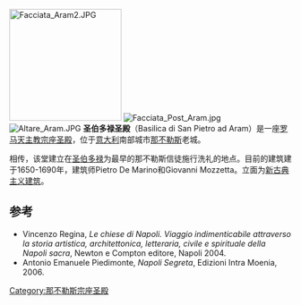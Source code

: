 {{coord|40.851317|14.266723|display=title}}
[[File:Facciata_Aram2.JPG|200px]]
[[File:Facciata_Post_Aram.jpg|thumb]]
[[File:Altare_Aram.JPG|thumb]]
'''圣伯多禄圣殿'''（Basilica di San Pietro ad Aram）是一座[[罗马天主教|罗马天主教]][[宗座圣殿|宗座圣殿]]，位于[[意大利|意大利]]南部城市[[那不勒斯|那不勒斯]]老城。

相传，该堂建立在[[圣伯多禄|圣伯多禄]]为最早的那不勒斯信徒施行洗礼的地点。目前的建筑建于1650-1690年，建筑师Pietro De Marino和Giovanni Mozzetta。立面为[[新古典主义建筑|新古典主义建筑]]。

== 参考 ==
* Vincenzo Regina, ''Le chiese di Napoli. Viaggio indimenticabile attraverso la storia artistica, architettonica, letteraria, civile e spirituale della Napoli sacra'', Newton e Compton editore, Napoli 2004.
* Antonio Emanuele Piedimonte, ''Napoli Segreta'', Edizioni Intra Moenia, 2006.

[[Category:那不勒斯宗座圣殿|Category:那不勒斯宗座圣殿]]